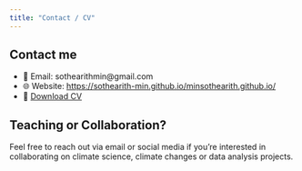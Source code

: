 ```yaml
---
title: "Contact / CV"
---
```

## Contact me

- 📧 Email: sothearithmin@gmail.com  
- 🌐 Website: [https://sothearith-min.github.io/minsothearith.github.io/](https://sothearith-min.github.io/minsothearith.github.io/)  
- 📝 [Download CV](files/MinSothearith_CV.pdf)

## Teaching or Collaboration?
Feel free to reach out via email or social media if you're interested in collaborating on climate science, climate changes or data analysis projects.
